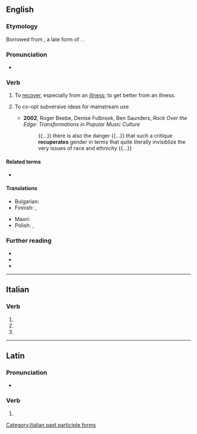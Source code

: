 ==English==

===Etymology===
{{root|en|ine-pro|*keh₂p-}}
Borrowed from {{bor|en|la|recupero|recuperō, recuperātus}}, a late form of {{m|la|reciperō||to get again, regain, recover}}. {{doublet|en|recover}}.

===Pronunciation===
* {{IPA|en|/ɹɪˈk(j)uːpəˌɹeɪt/}}

===Verb===
{{en-verb}}

# To [[recover]], especially from an [[illness]]; to get better from an illness.
# {{lb|en|sociology}} To co-opt subversive ideas for mainstream use
#* '''2002''', Roger Beebe, Denise Fulbrook, Ben Saunders, ''Rock Over the Edge: Transformations in Popular Music Culture''
#*: {{...}} there is also the danger {{...}} that such a critique '''recuperates''' gender in terms that quite literally invisiblize the very issues of race and ethnicity {{...}}

====Related terms====
* {{l|en|recuperation}}

====Translations====
{{trans-see|recover, especially from an illness|recover}}

{{trans-top|recover from illness}}
* Bulgarian: {{t|bg|възстановявам се}}
* Finnish: {{t+|fi|toipua}}, {{t+|fi|parantua}}
{{trans-mid}}
* Maori: {{t|mi|whakamāui}}
* Polish: {{t+|pl|zdrowieć|impf}}, {{t+|pl|wyzdrowieć|pf}}
{{trans-bottom}}

===Further reading===
* {{R:Webster 1913}}
* {{R:Century 1911}}
* {{R:OneLook}}

----

==Italian==

===Verb===
{{head|it|verb form}}

# {{inflection of|it|recuperare||2|p|pres|indc}}
# {{inflection of|it|recuperare||2|p|impr}}
# {{feminine plural of|it|recuperato}}

[[Category:Italian past participle forms]]

----

==Latin==

===Pronunciation===
* {{la-IPA|recuperāte}}

===Verb===
{{la-verb-form|recuperāte}}

# {{inflection of|la|recuperō||2|p|pres|actv|impr}}